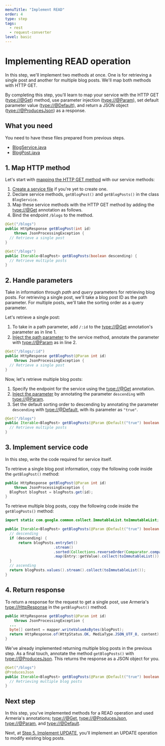 ```yaml
---
menuTitle: "Implement READ"
order: 4
type: step
tags:
  - rest
  - request-converter
level: basic
---
```


# Implementing READ operation

In this step, we'll implement two methods at once. One is for retrieving a single post and another for multiple blog posts. We'll map both methods with HTTP GET.

<TutorialSteps current={4} />

By completing this step, you'll learn to map your service with the HTTP GET (<type://@Get>) method, use parameter injection (<type://@Param>), set default parameter value (<type://@Default>), and return a JSON object (<type://@ProducesJson>) as a response.

## What you need

You need to have these files prepared from previous steps.

- [BlogService.java](/tutorials/tutorial-blog-rest-step3#0-create-a-service-file)
- [BlogPost.java](/tutorials/tutorial-blog-rest-step2)

## 1. Map HTTP method

Let's start with [mapping the HTTP GET method](/docs/server-annotated-service#mapping-http-service-methods) with our service methods:

1. [Create a service file](/tutorials/tutorial-blog-rest-step3#0-create-a-service-file) if you're yet to create one.
2. Declare service methods, `getBlogPost()` and `getBlogPosts()` in the class `BlogService`.
3. Map these service methods with the HTTP GET method by adding the <type://@Get> annotation as follows.
4. Bind the endpoint `/blogs` to the method.

```java filename=BlogService.java highlight=1,7
@Get("/blogs")
public HttpResponse getBlogPost(int id) 
    throws JsonProcessingException {
  // Retrieve a single post
}

@Get("/blogs")
public Iterable<BlogPost> getBlogPosts(boolean descending) {
  // Retrieve multiple posts
}
```

## 2. Handle parameters

Take in information through _path_ and _query_ parameters for retrieving blog posts. For retrieving a single post, we'll take a blog post ID as the path parameter. For multiple posts, we'll take the sorting order as a query parameter.

Let's retrieve a single post:

1. To take in a path parameter, add `/:id` to the <type://@Get> annotation's parameter as in line 1.
2. [Inject the path parameter](/docs/server-annotated-service#parameter-injection) to the service method, annotate the parameter with <type://@Param> as in line 2.

```java filename=BlogService.java showlineno=true
@Get("/blogs/:id")
public HttpResponse getBlogPost(@Param int id)
    throws JsonProcessingException {
  // Retrieve a single post
}
```

Now, let's retrieve multiple blog posts:

1. Specify the endpoint for the service using the <type://@Get> annotation.
2. [Inject the parameter](/docs/server-annotated-service#parameter-injection) by annotating the parameter `descending` with <type://@Param>.
3. Set the default sorting order to descending by annotating the parameter `descending` with <type://@Default>, with its parameter as `"true"`.

```java filename=BlogService.java highlight=2 showlineno=true
@Get("/blogs")
public Iterable<BlogPost> getBlogPosts(@Param @Default("true") boolean descending) {
  // Retrieve multiple posts
}
```

## 3. Implement service code

In this step, write the code required for service itself.

To retrieve a single blog post information, copy the following code inside the `getBlogPost()` method:

```java filename=BlogService.java highlight=3
public HttpResponse getBlogPost(@Param int id)
    throws JsonProcessingException {
  BlogPost blogPost = blogPosts.get(id);
}
```

To retrieve multiple blog posts, copy the following code inside the `getBlogPosts()` method:

```java filename=BlogService.java highlight=5-12
import static com.google.common.collect.ImmutableList.toImmutableList;

public Iterable<BlogPost> getBlogPosts(@Param @Default("true") boolean descending) {
  // descending
  if (descending) {
      return blogPosts.entrySet()
                      .stream()
                      .sorted(Collections.reverseOrder(Comparator.comparingInt(Entry::getKey)))
                      .map(Entry::getValue).collect(toImmutableList());
  }
  // ascending
  return blogPosts.values().stream().collect(toImmutableList());
}
```

## 4. Return response

To return a response for the request to get a single post, use Armeria's <type://HttpResponse> in the `getBlogPost()` method.

```java filename=BlogService.java highlight=4-5
public HttpResponse getBlogPost(@Param int id)
    throws JsonProcessingException {
  ...
  byte[] content = mapper.writeValueAsBytes(blogPost);
  return HttpResponse.of(HttpStatus.OK, MediaType.JSON_UTF_8, content);
}
```

We've already implemented returning multiple blog posts in the previous step. As a final touch, annotate the method `getBlogPosts()` with <type://@ProducesJson>. This returns the response as a JSON object for you.

```java filename=BlogService.java highlight=2
@Get("/blogs")
@ProducesJson
public Iterable<BlogPost> getBlogPosts(@Param @Default("true") boolean descending) {
  // Retrieving multiple blog posts
}
```

## Next step

In this step, you've implemented methods for a READ operation and used Armeria's annotations; <type://@Get>, <type://@ProducesJson>, <type://@Param>, and <type://@Default>.

Next, at [Step 5. Implement UPDATE](/tutorials/tutorial-blog-rest-step5), you'll implement an UPDATE operation to modify existing blog posts.

<TutorialSteps current={4} />
